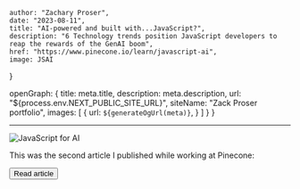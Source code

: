

    author: "Zachary Proser", 
    date: "2023-08-11",
    title: "AI-powered and built with...JavaScript?", 
    description: "6 Technology trends position JavaScript developers to reap the rewards of the GenAI boom",
    href: "https://www.pinecone.io/learn/javascript-ai",
    image: JSAI
}

  openGraph: {
    title: meta.title,
    description: meta.description,
    url: "${process.env.NEXT_PUBLIC_SITE_URL}", 
    siteName: "Zack Proser portfolio",
    images: [
      {
        url: `${generateOgUrl(meta)}`,
      }
    ]
  }
}


--- 

<Image src={meta.image} alt="JavaScript for AI"/>

This was the second article I published while working at Pinecone: 

<Button href={meta.href}>Read article</Button>


